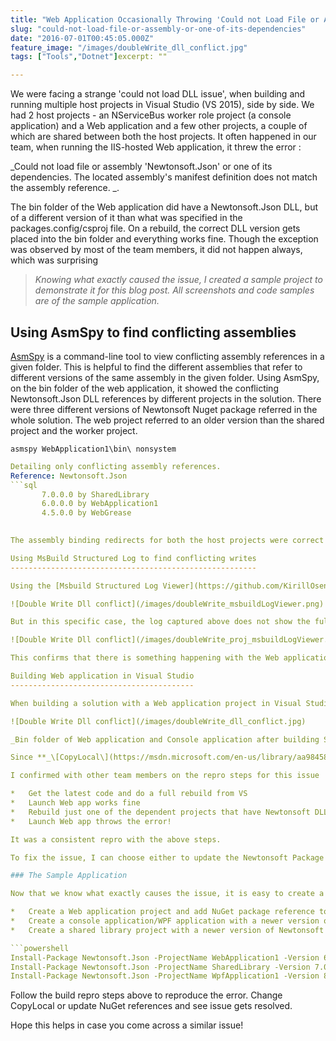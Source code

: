 ```yaml
---
title: "Web Application Occasionally Throwing 'Could not Load File or Assembly or one of its Dependencies' Exception"
slug: "could-not-load-file-or-assembly-or-one-of-its-dependencies"
date: "2016-07-01T00:45:05.000Z"
feature_image: "/images/doubleWrite_dll_conflict.jpg"
tags: ["Tools","Dotnet"]excerpt: ""

---
```


We were facing a strange 'could not load DLL issue', when building and running multiple host projects in Visual Studio (VS 2015), side by side. We had 2 host projects - an NServiceBus worker role project (a console application) and a Web application and a few other projects, a couple of which are shared between both the host projects. It often happened in our team, when running the IIS-hosted Web application, it threw the error :

\_Could not load file or assembly 'Newtonsoft.Json' or one of its dependencies. The located assembly's manifest definition does not match the assembly reference. \_.

The bin folder of the Web application did have a Newtonsoft.Json DLL, but of a different version of it than what was specified in the packages.config/csproj file. On a rebuild, the correct DLL version gets placed into the bin folder and everything works fine. Though the exception was observed by most of the team members, it did not happen always, which was surprising

> _Knowing what exactly caused the issue, I created a sample project to demonstrate it for this blog post. All screenshots and code samples are of the sample application._

Using AsmSpy to find conflicting assemblies
-------------------------------------------

[AsmSpy](https://github.com/mikehadlow/AsmSpy) is a command-line tool to view conflicting assembly references in a given folder. This is helpful to find the different assemblies that refer to different versions of the same assembly in the given folder. Using AsmSpy, on the bin folder of the web application, it showed the conflicting Newtonsoft.Json DLL references by different projects in the solution. There were three different versions of Newtonsoft Nuget package referred in the whole solution. The web project referred to an older version than the shared project and the worker project.


```
asmspy WebApplication1\bin\ nonsystem
```
```yaml
Detailing only conflicting assembly references.
Reference: Newtonsoft.Json
```sql
       7.0.0.0 by SharedLibrary
       6.0.0.0 by WebApplication1
       4.5.0.0 by WebGrease
    

The assembly binding redirects for both the host projects were correct and using the version of the package that it referred to in the packages.config and project (csproj) file.

Using MsBuild Structured Log to find conflicting writes
-------------------------------------------------------

Using the [Msbuild Structured Log Viewer](https://github.com/KirillOsenkov/MSBuildStructuredLog) to analyze what was happening with the build, I noticed the below '_DoubleWrites_' happening with Newtonsoft DLL. The double writes list shows all the folders from where the DLL was getting written into the bin folder of the project getting building. In the MSBuild Structured log viewer, a DLL pops up only when there are more than one places from where a DLL is getting written, hence the name '_Double writes_. This is a problem as there is a possibility of one write overriding other, depending on the order of writes, causing DLL version conflicts (which is exactly what's happening here).

![Double Write Dll conflict](/images/doubleWrite_msbuildLogViewer.png)

But in this specific case, the log captured above does not show the full problem but hints us of a potential problem. The build capture when building the whole solution (sln) shows that there are 2 writes happening from 2 different Newtonsoft package folders, which shows a potential conflict (_as shown above_). This does not explain the specific error we are facing with the Web application. Running the tool on just the Web application project (csproj), it does not show any DoubleWrites (_as shown below_).

![Double Write Dll conflict](/images/doubleWrite_proj_msbuildLogViewer.png)

This confirms that there is something happening with the Web application bin outputs when we build the worker/shared dependency project.

Building Web application in Visual Studio
-----------------------------------------

When building a solution with a Web application project in Visual Studio (VS), I noticed that VS copies all the files from the bin folder of referred projects into the bin of the Web application project. This happens even if you build the shared project alone, as VS notices a change in the files of a dependent project and copies it over. So in this particular case, every time we build the dependent shared project or the worker project (which in turn triggers a build on the shared project), it ended up changing the files in shared projects bin folder, triggering VS to copy it over to the Web application's bin folder. This auto copy happens only for the Web application project and not for the Console/WPF project. ([Yet to find](https://twitter.com/rahulpnath/status/745841691979022336) what causes this auto copy on VS build)

![Double Write Dll conflict](/images/doubleWrite_dll_conflict.jpg)

_Bin folder of Web application and Console application after building Shared project_

Since **_\[CopyLocal\](https://msdn.microsoft.com/en-us/library/aa984582(v=vs.71).aspx)_**, by default was true for the shared project, Newtonsoft DLLs were also getting copied into the shared project bin and in turn into Web applications bin (by VS). Since the Web application did not build during the above rebuild, it now has a conflicting DLL version of Newtonsoft in its bin folder, that does not match the assembly version it depends on, hence throws the exception, the next time I load the Web application from IIS.

I confirmed with other team members on the repro steps for this issue

*   Get the latest code and do a full rebuild from VS
*   Launch Web app works fine
*   Rebuild just one of the dependent projects that have Newtonsoft DLL dependency (which has CopyLocal set to true)
*   Launch Web app throws the error!

It was a consistent repro with the above steps.

To fix the issue, I can choose either to update the Newtonsoft Package version across all the projects in the solution, or set CopyLocal to false, to prevent the DLL getting copied into the bin folder of the shared project and end up copied to Web application bin. **_I chose to set CopyLocal to false in this specific case._**

### The Sample Application

Now that we know what exactly causes the issue, it is easy to create a [sample application](https://github.com/rahulpnath/Blog/tree/master/DoubleWrites) to reproduce this issue.

*   Create a Web application project and add NuGet package reference to older version of Newtonsoft
*   Create a console application/WPF application with a newer version of Newtonsoft Package.
*   Create a shared library project with a newer version of Newtonsoft Nuget package. Add this shared project as a project reference to both Web application and console/WPF application.

```powershell
Install-Package Newtonsoft.Json -ProjectName WebApplication1 -Version 6.0.1
Install-Package Newtonsoft.Json -ProjectName SharedLibrary -Version 7.0.1
Install-Package Newtonsoft.Json -ProjectName WpfApplication1 -Version 8.0.3
```
    

Follow the build repro steps above to reproduce the error. Change CopyLocal or update NuGet references and see issue gets resolved.

Hope this helps in case you come across a similar issue!